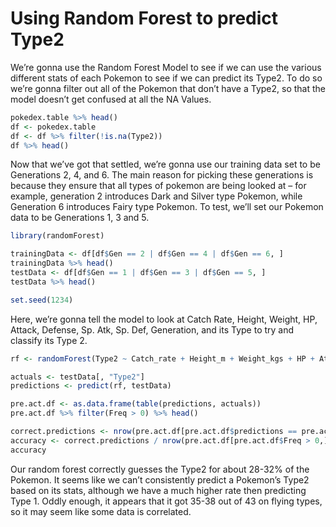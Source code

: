 # Using Random Forest to predict Type2

We're gonna use the Random Forest Model to see if we can use the various different stats of each Pokemon to see if we can predict its Type2. To do so we're gonna filter out all of the Pokemon that don't have a Type2, so that the model doesn't get confused at all the NA Values. 

```r
pokedex.table %>% head()
df <- pokedex.table
df <- df %>% filter(!is.na(Type2))
df %>% head()
```

Now that we've got that settled, we're gonna use our training data set to be Generations 2, 4, and 6. The main reason for picking these generations is because they ensure that all types of pokemon are being looked at -- for example, generation 2 introduces Dark and Silver type Pokemon, while Generation 6 introduces Fairy type Pokemon. To test, we'll set our Pokemon data to be Generations 1, 3 and 5. 
```r
library(randomForest)

trainingData <- df[df$Gen == 2 | df$Gen == 4 | df$Gen == 6, ]
trainingData %>% head()
testData <- df[df$Gen == 1 | df$Gen == 3 | df$Gen == 5, ]
testData %>% head()

set.seed(1234)
```
Here, we're gonna tell the model to look at Catch Rate, Height, Weight, HP, Attack, Defense, Sp. Atk, Sp. Def, Generation, and its Type to try and classify its Type 2. 
```r
rf <- randomForest(Type2 ~ Catch_rate + Height_m + Weight_kgs + HP + Attack + Defense + Sp.Atk+ Sp.Def + Speed + Gen + Type1, importance = TRUE, mtry=1, data = trainingData, na.action=na.exclude)

actuals <- testData[, "Type2"]
predictions <- predict(rf, testData)

pre.act.df <- as.data.frame(table(predictions, actuals))
pre.act.df %>% filter(Freq > 0) %>% head()

correct.predictions <- nrow(pre.act.df[pre.act.df$predictions == pre.act.df$actuals,])
accuracy <- correct.predictions / nrow(pre.act.df[pre.act.df$Freq > 0,])
accuracy
```


Our random forest correctly guesses the Type2 for about 28-32% of the Pokemon. It seems like we can't consistently predict a Pokemon's Type2 based on its stats, although we have a much higher rate then predicting Type 1. Oddly enough, it appears that it got 35-38 out of 43 on flying types, so it may seem like some data is correlated.

